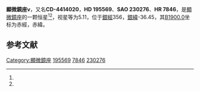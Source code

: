 {{Starbox begin
| name = 顯微鏡座ν
}}
{{Starbox observe
| epoch = [[J2000.0|J2000.0]]
| constell = [[顯微鏡座|顯微鏡座]]<ref name=SIMBAD>{{cite web
 | url=http://simbad.u-strasbg.fr/simbad/sim-id?Ident=HR+7846
 | title =Pulsating variable Star
 | publisher=Centre de Données astronomiques de Strasbourg
 | work=SIMBAD
 | accessdate=2012-07-13}}</ref><ref name=DATA>{{cite web
 | url=http://vizier.u-strasbg.fr/viz-bin/VizieR-5?-out.add=.&-source=5050&-corr=PK=HR&-out.max=9999&HR=7846
 | title =VizieR Detailed Page
 | accessdate=2012-07-13}}</ref>
| 星官 = 
| ra = {{RA|20|33|55.1}}<ref name=SIMBAD /><ref name=DATA />
| dec = {{DEC|-44|30|58}}<ref name=SIMBAD /><ref name=DATA />
| appmag_v = 5.11<ref name=SIMBAD /><ref name=DATA />
}}
{{Starbox character
| class = K0III<ref name=SIMBAD /><ref name=DATA />
| b-v = 1.01<ref name=SIMBAD /><ref name=DATA />
| u-b = 0.8<ref name=SIMBAD /><ref name=DATA />
| r-i = <ref name=SIMBAD /><ref name=DATA />
| variable = 
}}
{{Starbox astrometry
| radial_v = 0.8
| prop_mo_ra = 9
| parallax = 0.007
| p_error = 
}}
{{Starbox catalog
| names =CD-4414020，[[SAO星表|SAO]] 230276，[[HD星表|HD]] 195569，[[HR星表|HR]] 7846}}
{{Starbox reference |Simbad=HR+7846}}
{{Starbox end}}

'''顯微鏡座ν'''，又名'''CD-4414020'''，'''HD 195569'''、'''SAO 230276'''、'''HR 7846'''，是[[顯微鏡座|顯微鏡座]]的一颗恒星<ref name=SIMBAD /><ref name=DATA />，视星等为5.11，位于[[銀道座標系|銀經]]356，[[銀道座標系|銀緯]]-36.45，其[[B1900.0|B1900.0]]坐标为赤經{{RA|20|27|2.8}}，赤緯{{DEC|-44|-36.45|18}}。

== 参考文献 ==
{{reflist}}

{{star-stub}}

{{顯微鏡座恒星}}
[[Category:顯微鏡座|Category:顯微鏡座]]
[[Category:HD和HDE天體|195569]]
[[Category:HR天體|7846]]
[[Category:SAO天體|230276]]